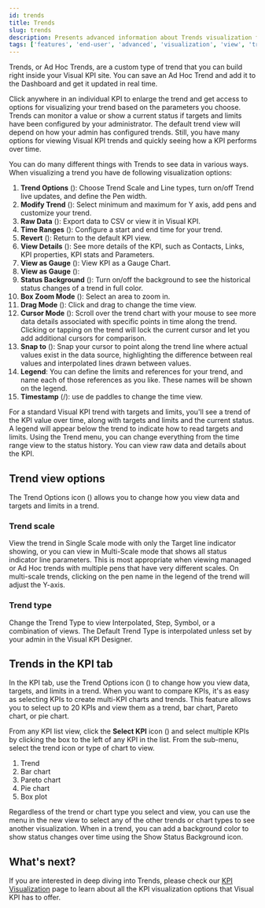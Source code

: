 ```yaml
---
id: trends
title: Trends
slug: trends
description: Presents advanced information about Trends visualization features of Visual KPIs software for an end user.
tags: ['features', 'end-user', 'advanced', 'visualization', 'view', 'trends', 'pen', 'kpi']
---
```



Trends, or Ad Hoc Trends, are a custom type of trend that you can build right inside your Visual KPI site. You can save an Ad Hoc Trend and add it to the Dashboard and get it updated in real time.

Click anywhere in an individual KPI to enlarge the trend and get access to options for visualizing your trend based on the parameters you choose. Trends can monitor a value or show a current status if targets and limits have been configured by your administrator. The default trend view will depend on how your admin has configured trends. Still, you have many options for viewing Visual KPI trends and quickly seeing how a KPI performs over time. 

You can do many different things with Trends to see data in various ways. When visualizing a trend you have de following visualization options:

1. **Trend Options** (<SvgFont icon="263"/>): Choose Trend Scale and Line types, turn on/off Trend live updates, and define the Pen width.
2. **Modify Trend** (<SvgFont icon="165"/>): Select minimum and maximum for Y axis, add pens and customize your trend.
3. **Raw Data** (<SvgFont icon="182"/>): Export data to CSV or view it in Visual KPI.
4. **Time Ranges** (<SvgFont icon="244"/>): Configure a start and end time for your trend.
5. **Revert** (<SvgFont icon="222"/>): Return to the default KPI view.
6. **View Details** (<SvgFont icon="200"/>): See more details of the KPI, such as Contacts, Links, KPI properties, KPI stats and Parameters.
7. **View as Gauge** (<SvgFont icon="178"/>): View KPI as a Gauge Chart.
8. **View as Gauge** (<SvgFont icon="185"/>):
9. **Status Background** (<SvgFont icon="32"/>): Turn on/off the background to see the historical status changes of a trend in full color.
10. **Box Zoom Mode** (<SvgFont icon="123"/>): Select an area to zoom in.
11. **Drag Mode** (<SvgFont icon="180"/>): Click and drag to change the time view. 
12. **Cursor Mode** (<SvgFont icon="242"/>): Scroll over the trend chart with your mouse to see more data details associated with specific points in time along the trend. Clicking or tapping on the trend will lock the current cursor and let you add additional cursors for comparison.
13. **Snap to** (<SvgFont icon="228"/>): Snap your cursor to point along the trend line where actual values exist in the data source, highlighting the difference between real values and interpolated lines drawn between values.
14. **Legend**: You can define the limits and references for your trend, and name each of those references as you like. These names will be shown on the legend.
15. **Timestamp** (<SvgFont icon="148"/>/<SvgFont icon="149"/>): use de paddles to change the time view. 

<StylizedImage
  imgURL="img/docs/end-user/features/visualization/trends/features-visualization-trendtopbar.png"
  alt="Visualization Trend Options"
/>

For a standard Visual KPI trend with targets and limits, you'll see a trend of the KPI value over time, along with targets and limits and the current status. A legend will appear below the trend to indicate how to read targets and limits. Using the Trend menu, you can change everything from the time range view to the status history. You can view raw data and details about the KPI. 

## Trend view options

The Trend Options icon (<SvgFont icon="263"/>) allows you to change how you view data and targets and limits in a trend.

### Trend scale

View the trend in Single Scale mode with only the Target line indicator showing, or you can view in Multi-Scale mode that shows all status indicator line parameters. This is most appropriate when viewing managed or Ad Hoc trends with multiple pens that have very different scales. On multi-scale trends, clicking on the pen name in the legend of the trend will adjust the Y-axis.

### Trend type

Change the Trend Type to view Interpolated, Step, Symbol, or a combination of views. The Default Trend Type is interpolated unless set by your admin in the Visual KPI Designer.

<StylizedImage
  imgURL="img/docs/end-user/features/visualization/trends/features-trend-scaletype.png"
  alt="Trend View Options"
/>

## Trends in the KPI tab

In the KPI tab, use the Trend Options icon (<SvgFont icon="192"/>) to change how you view data, targets, and limits in a trend. When you want to compare KPIs, it's as easy as selecting KPIs to create multi-KPI charts and trends. This feature allows you to select up to 20 KPIs and view them as a trend, bar chart, Pareto chart, or pie chart. 

From any KPI list view, click the **Select KPI** icon (<SvgFont icon="255"/>) and select multiple KPIs by clicking the box to the left of any KPI in the list. From the sub-menu, select the trend icon or type of chart to view. 

1. Trend
2. Bar chart
3. Pareto chart
4. Pie chart
5. Box plot

<StylizedImage
  imgURL="img/docs/end-user/features/visualization/trends/features-visualization-trendoptions-cut.png"
  alt="Visualization Trend Options"
/>

Regardless of the trend or chart type you select and view, you can use the menu in the new view to select any of the other trends or chart types to see another visualization. When in a trend, you can add a background color to show status changes over time using the Show Status Background icon.

## What's next?

If you are interested in deep diving into Trends, please check our [KPI Visualization](/docs/end-user/features/visualizations/kpi) page to learn about all the KPI visualization options that Visual KPI has to offer.